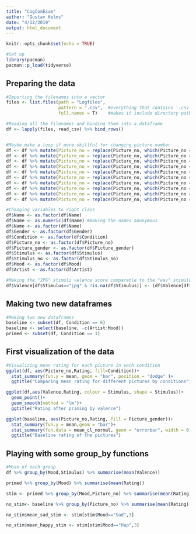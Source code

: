 ```yaml
---
title: "CogComExam"
author: "Gustav Helms"
date: "4/12/2019"
output: html_document
---
```


```r
knitr::opts_chunk$set(echo = TRUE)
```

```r
#Set up
library(pacman)
pacman::p_load(tidyverse)
```

## Preparing the data
```r
#Importing the filenames into a vector 
files <- list.files(path = "Logfiles",   
                    pattern = ".csv",  #everything that contains '.csv' in its name will be listed
                    full.names = T)    #makes it include directory path, so instead of 'logfile_1.csv' it will be 'data/logfile_1.csv')

#Reading all the filenames and binding them into a dataframe
df <- lapply(files, read_csv) %>% bind_rows()


#Maybe make a loop if more skillful for changing picture number
df <- df %>% mutate(Picture_no = replace(Picture_no, which(Picture_no == "01" & Picture_gender == "F"), "11"))
df <- df %>% mutate(Picture_no = replace(Picture_no, which(Picture_no == "02" & Picture_gender == "F"), "12"))
df <- df %>% mutate(Picture_no = replace(Picture_no, which(Picture_no == "03" & Picture_gender == "F"), "13"))
df <- df %>% mutate(Picture_no = replace(Picture_no, which(Picture_no == "04" & Picture_gender == "F"), "14"))
df <- df %>% mutate(Picture_no = replace(Picture_no, which(Picture_no == "05" & Picture_gender == "F"), "15"))
df <- df %>% mutate(Picture_no = replace(Picture_no, which(Picture_no == "06" & Picture_gender == "F"), "16"))
df <- df %>% mutate(Picture_no = replace(Picture_no, which(Picture_no == "07" & Picture_gender == "F"), "17"))
df <- df %>% mutate(Picture_no = replace(Picture_no, which(Picture_no == "08" & Picture_gender == "F"), "18"))
df <- df %>% mutate(Picture_no = replace(Picture_no, which(Picture_no == "09" & Picture_gender == "F"), "19"))
df <- df %>% mutate(Picture_no = replace(Picture_no, which(Picture_no == "10" & Picture_gender == "F"), "20"))

#Changing variables to right class
df$Name <- as.factor(df$Name)
df$Name <- as.numeric(df$Name) #making the names anonymous
df$Name <- as.factor(df$Name)
df$Gender <- as.factor(df$Gender)
df$Condition <- as.factor(df$Condition)
df$Picture_no <- as.factor(df$Picture_no)
df$Picture_gender <- as.factor(df$Picture_gender)
df$Stimulus <- as.factor(df$Stimulus)
df$Stimulus_no <- as.factor(df$Stimulus_no)
df$Mood <- as.factor(df$Mood)
df$Artist <- as.factor(df$Artist)

#Making the "JPG" stimuli valence score comparable to the "wav" stimulus valence
df$Valence[df$Stimulus=="jpg" & !is.na(df$Stimulus)] <- (df$Valence[df$Stimulus=="jpg" & !is.na(df$Stimulus)]/10)+0.5

```

## Making two new dataframes
```r
#Making two new dataframes
baseline <- subset(df, Condition == 0)
baseline <- select(baseline, -c(Artist:Mood))
primed <- subset(df, Condition == 1)
```


## First visualization of the data
```r
#Visualizing mean rating for each picture in each condition
ggplot(df, aes(Picture_no,Rating, fill=Condition))+
  stat_summary(fun.y = mean, geom = "bar", position = "dodge" )+
  ggtitle("Comparing mean rating for different pictures by conditions")

ggplot(df,aes(Valence,Rating, colour = Stimulus, shape = Stimulus))+
  geom_point()+
  geom_smooth(method = "lm")+
  ggtitle("Rating after priming by valence")

ggplot(baseline, aes(Picture_no,Rating, fill = Picture_gender))+
  stat_summary(fun.y = mean,geom = "bar")+
  stat_summary(fun.data = mean_cl_normal, geom = "errorbar", width = 0.2)+
  ggtitle("Baseline rating of the pictures")

```


## Playing with some group_by functions
```r
#Mean of each group
df %>% group_by(Mood,Stimulus) %>% summarise(mean(Valence))

primed %>% group_by(Mood) %>% summarise(mean(Rating))

stim <- primed %>% group_by(Mood,Picture_no) %>% summarise(mean(Rating))

no_stim<- baseline %>% group_by(Picture_no) %>% summarise(mean(Rating))

no_stim$mean_sad_stim <- stim[stim$Mood=="Sad",3]

no_stim$mean_happy_stim <- stim[stim$Mood=="Hap",3]


```


